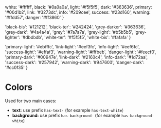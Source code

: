
  white: '#ffffff',
  black: '#0a0a0a',
  light: '#f5f5f5',
  dark: '#363636',
  primary: '#00d1b2',
  link: '#3273dc',
  info: '#209cee',
  success: '#23d160',
  warning: '#ffdd57',
  danger: '#ff3860'
}

  'black-bis': '#121212',
  'black-ter': '#242424',
  'grey-darker': '#363636',
  'grey-dark': '#4a4a4a',
  'grey': '#7a7a7a',
  'grey-light': '#b5b5b5',
  'grey-lighter': '#dbdbdb',
  'white-ter': '#f5f5f5',
  'white-bis': '#fafafa'
}

  'primary-light': '#ebfffc',
  'link-light': '#eef3fc',
  'info-light': '#eef6fc',
  'success-light': '#effaf3',
  'warning-light': '#fffbeb',
  'danger-light': '#feecf0',
  'primary-dark': '#00947e',
  'link-dark': '#2160c4',
  'info-dark': '#1d72aa',
  'success-dark': '#257942',
  'warning-dark': '#947600',
  'danger-dark': '#cc0f35'
}

<Meta title="Colors" />

# Colors

Used for two main cases:

* **text:** use prefix `has-text-` (for example `has-text-white`)
* **background:** use prefix `has-background-` (for example `has-background-white`)

<ColorPalette>
  <ColorItem title="Monochromatic" colors={monoColors} />

  <ColorItem title="Solid" colors={solidColors} />

  <ColorItem title="Light" colors={lightColors} />
</ColorPalette>
